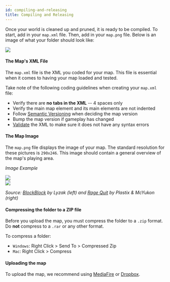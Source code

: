 ```yaml
---
id: compiling-and-releasing
title: Compiling and Releasing
---
```


Once your world is cleaned up and pruned, it is ready to be compiled.
To start, add in your `map.xml` file. Then, add in your `map.png` file.
Below is an image of what your folder should look like:

![](https://i.imgur.com/BZ1ihzE.png)

#### The Map's XML File

The `map.xml` file is the XML you coded for your map.
This file is essential when it comes to having your map loaded and tested.

Take note of the following coding guidelines when creating your `map.xml` file:

- Verify there are **no tabs in the XML** -- 4 spaces only
- Verify the main map element and its main elements are not indented
- Follow [Semantic Versioning](http://semver.org) when deciding the map version
- Bump the map version if gameplay has changed
- [Validate](http://www.w3schools.com/xml/xml_validator.asp) the XML to make sure it does not have any syntax errors

#### The Map Image

The `map.png` file displays the image of your map.
The standard resolution for these pictures is `290x246`.
This image should contain a general overview of the map's playing area.

_Image Example_

<div className="row">
  <div className="col col--6">
    <img src="https://i.imgur.com/7BrMIPA.png" />
  </div>
  <div className="col">
    <img src="https://i.imgur.com/On5orcO.png" />
  </div>
</div>

_Source: [BlockBlock](https://github.com/MCResourcePile/overcast-maps/tree/master/maps/blockblock) by Lyzak (left) and [Rage Quit](https://github.com/MCResourcePile/overcast-maps/tree/master/maps/rage_quit) by Plastix & McYukon (right)_

#### Compressing the folder to a ZIP file

Before you upload the map, you must compress the folder to a `.zip` format.
Do **not** compress to a `.rar` or any other format.

To compress a folder:

- `Windows`: Right Click > Send To > Compressed Zip
- `Mac`: Right Click > Compress

#### Uploading the map

To upload the map, we recommend using [MediaFire](https://www.mediafire.com/) or [Dropbox](https://www.dropbox.com/).
